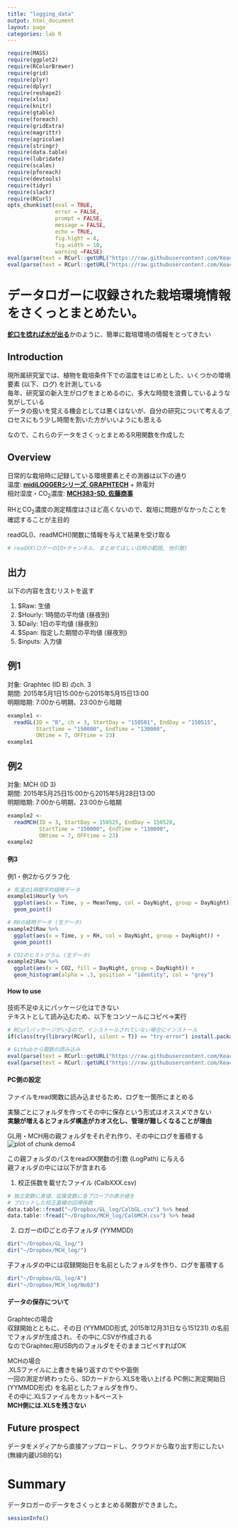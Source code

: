 ```yaml
---
title: "logging_data"
output: html_document
layout: page
categories: lab R
---
```


```r
require(MASS)
require(ggplot2)
require(RColorBrewer) 
require(grid)
require(plyr)
require(dplyr)
require(reshape2)
require(xlsx)
require(knitr)
require(gtable)
require(foreach)
require(gridExtra)
require(magrittr)
require(agricolae)
require(stringr)
require(data.table)
require(lubridate)
require(scales)
require(pforeach)
require(devtools)
require(tidyr)
require(slackr)
require(RCurl)
opts_chunk$set(eval = TRUE,
               error = FALSE,
               prompt = FALSE,
               message = FALSE,
               echo = TRUE,
               fig.hight = 4,
               fig.width = 10,
               warning =FALSE)
eval(parse(text = RCurl::getURL("https://raw.githubusercontent.com/KeachMurakami/Sources/master/Graphtech.R", ssl.verifypeer = FALSE)))
eval(parse(text = RCurl::getURL("https://raw.githubusercontent.com/KeachMurakami/Sources/master/MCH.R", ssl.verifypeer = FALSE)))
```

# データロガーに収録された栽培環境情報をさくっとまとめたい。  

[**蛇口を捻れば水が出る**](https://github.com/dichika/jaguchi)かのように、簡単に栽培環境の情報をとってきたい  


## Introduction
現所属研究室では、植物を栽培条件下での温度をはじめとした、いくつかの環境要素 (以下、ログ) を計測している  
毎年、研究室の新入生がログをまとめるのに、多大な時間を浪費しているような気がしている  
データの扱いを覚える機会としては悪くはないが、自分の研究について考えるプロセスにもう少し時間を割いた方がいいようにも思える  

なので、これらのデータをさくっとまとめるR用関数を作成した  


## Overview

日常的な栽培時に記録している環境要素とその測器は以下の通り  
温度: [**midiLOGGERシリーズ, GRAPHTECH**](http://www.graphtec.co.jp/site_instrument/instrument/gl220/) + 熱電対  
相対湿度・CO<sub>2</sub>濃度: [**MCH383-SD, 佐藤商事**](http://www.ureruzo.com/gas/CO2mch.htm)

RHとCO<sub>2</sub>濃度の測定精度はさほど高くないので、栽培に問題がなかったことを確認することが主目的  

readGL()、readMCH()関数に情報を与えて結果を受け取る  

```r
# readXX(ロガーのID+チャンネル, まとめてほしい日時の範囲, 他引数)
```

## 出力
以下の内容を含むリストを返す  

1. $Raw: 生値
2. $Hourly: 1時間の平均値 (昼夜別)  
3. $Daily: 1日の平均値 (昼夜別)  
4. $Span: 指定した期間の平均値 (昼夜別)  
5. $inputs: 入力値

## 例1
対象: Graphtec (ID B) のch. 3  
期間: 2015年5月1日15:00から2015年5月15日13:00  
明期暗期: 7:00から明期、23:00から暗期  
```r
example1 <-
  readGL(ID = "B", ch = 3, StartDay = "150501", EndDay = "150515",
         StartTime = "150000", EndTime = "130000",
         ONtime = 7, OFFtime = 23)
example1
```


## 例2
対象: MCH (ID 3)  
期間: 2015年5月25日15:00から2015年5月28日13:00  
明期暗期: 7:00から明期、23:00から暗期  
```r
example2 <-
  readMCH(ID = 3, StartDay = 150525, EndDay = 150528,
          StartTime = "150000", EndTime = "130000",
          ONtime = 7, OFFtime = 23)
example2
```


#### 例3
例1・例2からグラフ化  
```r
# 気温の1時間平均経時データ  
example1$Hourly %>%  
  ggplot(aes(x = Time, y = MeanTemp, col = DayNight, group = DayNight)) +  
  geom_point()

# RHの経時データ (生データ)  
example2$Raw %>%  
  ggplot(aes(x = Time, y = RH, col = DayNight, group = DayNight)) +  
  geom_point()

# CO2のヒストグラム (生データ)  
example2$Raw %>%  
  ggplot(aes(x = CO2, fill = DayNight, group = DayNight)) +  
  geom_histogram(alpha = .3, position = "identity", col = "grey")
```

#### How to use  

技術不足ゆえにパッケージ化はできない  
テキストとして読み込むため、以下をコンソールにコピペ→実行  
```r
# RCurlパッケージがいるので、インストールされていない場合にインストール
if(class(try(library(RCurl), silent = T)) == "try-error") install.packages("RCurl")

# Githubから関数の読み込み
eval(parse(text = RCurl::getURL("https://raw.githubusercontent.com/KeachMurakami/Sources/master/Graphtech.R", ssl.verifypeer = FALSE)))
eval(parse(text = RCurl::getURL("https://raw.githubusercontent.com/KeachMurakami/Sources/master/MCH.R", ssl.verifypeer = FALSE)))
```

#### PC側の設定
ファイルをread関数に読み込ませるため、ログを一箇所にまとめる  

実験ごとにフォルダを作ってその中に保存という形式はオススメできない   
<b>実験が増えるとフォルダ構造がカオス化し、管理が難しくなることが理由</b>  

GL用・MCH用の親フォルダをそれぞれ作り、その中にログを蓄積する  
![plot of chunk demo4](/figure/source/2016-01-31-LoggingEnvironment/fig4.svg)


この親フォルダのパスをreadXX関数の引数 (LogPath) に与える  
親フォルダの中には以下が含まれる  

1. 校正係数を載せたファイル (CalbXXX.csv)  
```r
# 独立変数に真値、従属変数に各プローブの表示値を
# プロットした校正直線の回帰係数
data.table::fread("~/Dropbox/GL_log/CalbGL.csv") %>% head
data.table::fread("~/Dropbox/MCH_log/CalbMCH.csv") %>% head
```
2. ロガーのIDごとの子フォルダ (YYMMDD)  
```r
dir("~/Dropbox/GL_log/")
dir("~/Dropbox/MCH_log/")
```
子フォルダの中には収録開始日を名前としたフォルダを作り、ログを蓄積する  
```r
dir("~/Dropbox/GL_log/A")
dir("~/Dropbox/MCH_log/No03")
```

#### データの保存について  
Graphtecの場合  
収録開始とともに、その日 (YYMMDD形式, 2015年12月31日なら151231) の名前でフォルダが生成され、その中に.CSVが作成される  
なのでGraphtec用USB内のフォルダをそのままコピペすればOK  
  
MCHの場合  
.XLSファイルに上書きを繰り返すのでやや面倒  
一回の測定が終わったら、SDカードから.XLSを吸い上げる 
PC側に測定開始日 (YYMMDD形式) を名前としたフォルダを作り、  
その中に.XLSファイルをカット&ペースト  
<b>MCH側には.XLSを残さない</b> 

## Future prospect  
データをメディアから直接アップロードし、クラウドから取り出す形にしたい (無線内蔵USB的な)   

# Summary
データロガーのデータをさくっとまとめる関数ができました。  
```r
sessionInfo()
```
